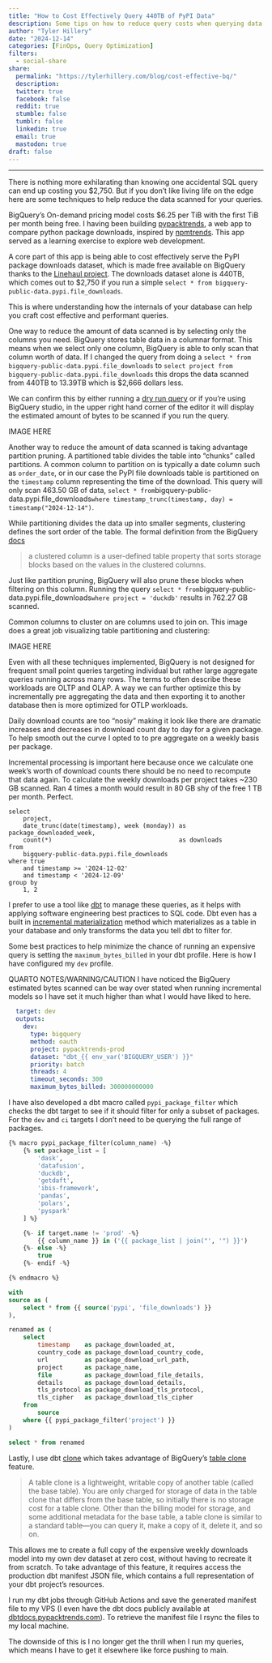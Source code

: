 ```yaml
---
title: "How to Cost Effectively Query 440TB of PyPI Data"
description: Some tips on how to reduce query costs when querying data on BigQuery  
author: "Tyler Hillery"
date: "2024-12-14"
categories: [FinOps, Query Optimization]
filters:
  - social-share
share:
  permalink: "https://tylerhillery.com/blog/cost-effective-bq/"
  description:
  twitter: true
  facebook: false
  reddit: true
  stumble: false
  tumblr: false
  linkedin: true
  email: true
  mastodon: true
draft: false 
---
```


------------------------------------------------------------------------

There is nothing more exhilarating than knowing one accidental SQL query can end up costing you $2,750. But if you don't like living life on the edge here are some techniques to help reduce the data scanned for your queries.

BigQuery's On-demand pricing model costs $6.25 per TiB with the first TiB per month being free. I having been building [pypacktrends](pypacktrends.com), a web app to compare python package downloads, inspired by [npmtrends](npmtrends.com). This app served as a learning exercise to explore web development. 

A core part of this app is being able to cost effectively serve the PyPI package downloads dataset, which is made free available on BigQuery thanks to the [Linehaul project](https://packaging.python.org/en/latest/guides/analyzing-pypi-package-downloads/#public-dataset). The downloads dataset alone is 440TB, which comes out to $2,750 if you run a simple `select * from bigquery-public-data.pypi.file_downloads`. 

This is where understanding how the internals of your database can help you craft cost effective and performant queries. 

One way to reduce the amount of data scanned is by selecting only the columns you need. BigQuery stores table data in a columnar format. This means when we select only one column, BigQuery is able to only scan that column worth of data. If I changed the query from doing a `select * from bigquery-public-data.pypi.file_downloads` to `select project from bigquery-public-data.pypi.file_downloads` this drops the data scanned from 440TB to 13.39TB which is $2,666 dollars less.

We can confirm this by either running a [dry run query](https://cloud.google.com/bigquery/docs/samples/bigquery-query-dry-run) or if you're using BigQuery studio, in the upper right hand corner of the editor it will display the estimated amount of bytes to be scanned if you run the query.

IMAGE HERE

Another way to reduce the amount of data scanned is taking advantage partition pruning. A partitioned table divides the table into "chunks" called partitions. A common column to partition on is typically a date column such as `order_date`, or in our case the PyPI file downloads table is partitioned on the `timestamp` column representing the time of the download. This query will only scan 463.50 GB of data, `select * from `bigquery-public-data.pypi.file_downloads` where timestamp_trunc(timestamp, day) = timestamp("2024-12-14")`. 

While partitioning divides the data up into smaller segments, clustering defines the sort order of the table. The formal definition from the BigQuery [docs](https://cloud.google.com/bigquery/docs/clustered-tables)

> a clustered column is a user-defined table property that sorts storage blocks based on the values in the clustered columns.

Just like partition pruning, BigQuery will also prune these blocks when filtering on this column. Running the query `select * from `bigquery-public-data.pypi.file_downloads` where project = 'duckdb'` results in 762.27 GB scanned. 

Common columns to cluster on are columns used to join on. This image does a great job visualizing table partitioning and clustering:

IMAGE HERE

Even with all these techniques implemented, BigQuery is not designed for frequent small point queries targeting individual but rather large aggregate queries running across many rows. The terms to often describe these workloads are OLTP and OLAP. A way we can further optimize this by incrementally pre aggregating the data and then exporting it to another database then is more optimized for OTLP workloads.

Daily download counts are too "nosiy" making it look like there are dramatic increases and decreases in download count day to day for a given package. To help smooth out the curve I opted to to pre aggregate on a weekly basis per package.

Incremental processing is important here because once we calculate one week's worth of download counts there should be no need to recompute that data again. To calculate the weekly downloads per project takes ~230 GB scanned. Ran 4 times a month would result in 80 GB shy of the free 1 TB per month. Perfect.

```
select
    project,
    date_trunc(date(timestamp), week (monday)) as package_downloaded_week,
    count(*)                                   as downloads
from
    bigquery-public-data.pypi.file_downloads
where true
    and timestamp >= '2024-12-02'
    and timestamp < '2024-12-09'
group by
    1, 2
```

I prefer to use a tool like [dbt](https://github.com/dbt-labs/dbt-core) to manage these queries, as it helps with applying software engineering best practices to SQL code. Dbt even has a built in [incremental materialization](https://docs.getdbt.com/docs/build/incremental-models) method which materializes as a table in your database and only transforms the data you tell dbt to filter for.

Some best practices to help minimize the chance of running an expensive query is setting the `maximum_bytes_billed` in your dbt profile. Here is how I have configured my `dev` profile. 

QUARTO NOTES/WARNING/CAUTION I have noticed the BigQuery estimated bytes scanned can be way over stated when running incremental models so I have set it much higher than what I would have liked to here.

```yml
  target: dev
  outputs:
    dev:
      type: bigquery
      method: oauth
      project: pypacktrends-prod
      dataset: "dbt_{{ env_var('BIGQUERY_USER') }}"
      priority: batch
      threads: 4
      timeout_seconds: 300
      maximum_bytes_billed: 300000000000
```

I have also developed a dbt macro called `pypi_package_filter` which checks the dbt target to see if it should filter for only a subset of packages. For the `dev` and `ci` targets I don't need to be querying the full range of packages.

```sql
{% macro pypi_package_filter(column_name) -%}
    {% set package_list = [
        'dask',
        'datafusion',
        'duckdb',
        'getdaft',
        'ibis-framework',
        'pandas',
        'polars',
        'pyspark'
    ] %}

    {%- if target.name != 'prod' -%}
        {{ column_name }} in ('{{ package_list | join("', '") }}')
    {%- else -%}
        true
    {%- endif -%}

{% endmacro %}
```

```sql
with
source as (
    select * from {{ source('pypi', 'file_downloads') }}
),

renamed as (
    select
        timestamp    as package_downloaded_at,
        country_code as package_download_country_code,
        url          as package_download_url_path,
        project      as package_name,
        file         as package_download_file_details,
        details      as package_download_details,
        tls_protocol as package_download_tls_protocol,
        tls_cipher   as package_download_tls_cipher
    from
        source
    where {{ pypi_package_filter('project') }}
)

select * from renamed
```

Lastly, I use dbt [clone](https://docs.getdbt.com/reference/commands/clone) which takes advantage of BigQuery's [table clone](https://cloud.google.com/bigquery/docs/table-clones-intro) feature.

> A table clone is a lightweight, writable copy of another table (called the base table). You are only charged for storage of data in the table clone that differs from the base table, so initially there is no storage cost for a table clone. Other than the billing model for storage, and some additional metadata for the base table, a table clone is similar to a standard table—you can query it, make a copy of it, delete it, and so on.

This allows me to create a full copy of the expensive weekly downloads model into my own dev dataset at zero cost, without having to recreate it from scratch. To take advantage of this feature, it requires access the production dbt manifest JSON file, which contains a full representation of your dbt project's resources.

I run my dbt jobs through GitHub Actions and save the generated manifest file to my VPS (I even have the dbt docs publicly available at [dbtdocs.pypacktrends.com](https://dbtdocs.pypacktrends.com/#!/overview)). To retrieve the manifest file I rsync the files to my local machine.

The downside of this is I no longer get the thrill when I run my queries, which means I have to get it elsewhere like force pushing to main.

